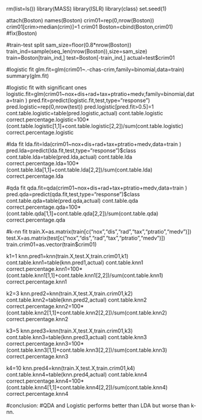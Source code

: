 rm(list=ls())
library(MASS)
library(ISLR)
library(class)
set.seed(1)

attach(Boston)
names(Boston)
crim01=rep(0,nrow(Boston))
crim01[crim>median(crim)]=1
crim01
Boston=cbind(Boston,crim01)
#fix(Boston)

#train-test split
sam_size=floor(0.8*nrow(Boston))
train_ind=sample(seq_len(nrow(Boston)),size=sam_size)
train=Boston[train_ind,]
test=Boston[-train_ind,]
actual=test$crim01

#logistic fit
glm.fit=glm(crim01~.-chas-crim,family=binomial,data=train)
summary(glm.fit)

#logistic fit with significant ones
logistic.fit=glm(crim01~nox+dis+rad+tax+ptratio+medv,family=binomial,data=train )
pred.fit=predict(logistic.fit,test,type="response")
pred.logistic=rep(0,nrow(test))
pred.logistic[pred.fit>0.5]=1
cont.table.logistic=table(pred.logistic,actual)
cont.table.logistic
correct.percentage.logistic=100*(cont.table.logistic[1,1]+cont.table.logistic[2,2])/sum(cont.table.logistic)
correct.percentage.logistic

#lda fit
lda.fit=lda(crim01~nox+dis+rad+tax+ptratio+medv,data=train )
pred.lda=predict(lda.fit,test,type="response")$class
cont.table.lda=table(pred.lda,actual)
cont.table.lda
correct.percentage.lda=100*(cont.table.lda[1,1]+cont.table.lda[2,2])/sum(cont.table.lda)
correct.percentage.lda

#qda fit
qda.fit=qda(crim01~nox+dis+rad+tax+ptratio+medv,data=train )
pred.qda=predict(qda.fit,test,type="response")$class
cont.table.qda=table(pred.qda,actual)
cont.table.qda
correct.percentage.qda=100*(cont.table.qda[1,1]+cont.table.qda[2,2])/sum(cont.table.qda)
correct.percentage.qda

#k-nn fit
train.X=as.matrix(train[c("nox","dis","rad","tax","ptratio","medv")])
test.X=as.matrix(test[c("nox","dis","rad","tax","ptratio","medv")])
train.crim01=as.vector(train$crim01)

k1=1
knn.pred1=knn(train.X,test.X,train.crim01,k1)
cont.table.knn1=table(knn.pred1,actual)
cont.table.knn1
correct.percentage.knn1=100*(cont.table.knn1[1,1]+cont.table.knn1[2,2])/sum(cont.table.knn1)
correct.percentage.knn1

k2=3
knn.pred2=knn(train.X,test.X,train.crim01,k2)
cont.table.knn2=table(knn.pred2,actual)
cont.table.knn2
correct.percentage.knn2=100*(cont.table.knn2[1,1]+cont.table.knn2[2,2])/sum(cont.table.knn2)
correct.percentage.knn2

k3=5
knn.pred3=knn(train.X,test.X,train.crim01,k3)
cont.table.knn3=table(knn.pred3,actual)
cont.table.knn3
correct.percentage.knn3=100*(cont.table.knn3[1,1]+cont.table.knn3[2,2])/sum(cont.table.knn3)
correct.percentage.knn3

k4=10
knn.pred4=knn(train.X,test.X,train.crim01,k4)
cont.table.knn4=table(knn.pred4,actual)
cont.table.knn4
correct.percentage.knn4=100*(cont.table.knn4[1,1]+cont.table.knn4[2,2])/sum(cont.table.knn4)
correct.percentage.knn4

#conclusion:
#QDA and Logistic performs better than LDA but worse than k-nn.